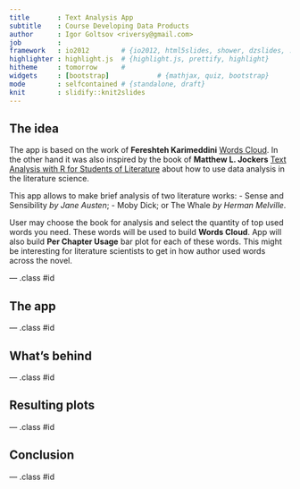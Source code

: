 ```yaml
---
title       : Text Analysis App
subtitle    : Course Developing Data Products
author      : Igor Goltsov <riversy@gmail.com>
job         :
framework   : io2012        # {io2012, html5slides, shower, dzslides, ...}
highlighter : highlight.js  # {highlight.js, prettify, highlight}
hitheme     : tomorrow      #
widgets     : [bootstrap]            # {mathjax, quiz, bootstrap}
mode        : selfcontained # {standalone, draft}
knit        : slidify::knit2slides
---
```


## The idea

The app is based on the work of **Fereshteh Karimeddini** [Words Cloud][1]. In the other hand it was also inspired by the book of **Matthew L. Jockers** [Text Analysis with R for Students of Literature][2] about how to use data analysis in the literature science.

This app allows to make brief analysis of two literature works:
- Sense and Sensibility *by Jane Austen*;
- Moby Dick; or The Whale *by Herman Melville*.

User may choose the book for analysis and select the quantity of top used words you need. These words will be used to build **Words Cloud**. App will also build **Per Chapter Usage** bar plot for each of these words. This might be interesting for literature scientists to get in how author used words across the novel.


  [1]: http://shiny.rstudio.com/gallery/word-cloud.html "Words Cloud"
  [2]: https://www.springer.com/us/book/9783319031637#aboutBook "Text Analysis with R for Students of Literature"


--- .class #id

## The app


--- .class #id


## What's behind


--- .class #id

## Resulting plots


--- .class #id

## Conclusion


--- .class #id
